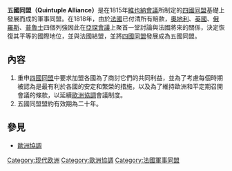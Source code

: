 '''五國同盟（Quintuple Alliance）'''是在1815年[[維也納會議|維也納會議]]所制定的[[四國同盟|四國同盟]]基礎上發展而成的軍事同盟。在1818年，由於[[法蘭西王國|法國]]已付清所有賠款，[[奧地利帝國|奧地利]]、[[大不列顛及愛爾蘭聯合王國|英國]]、[[俄罗斯帝国|俄羅斯]]、[[普魯士王國|普魯士]]四個列強因此在[[亞琛會議|亞琛會議]]上聚首一堂討論與法國將來的關係，決定恢復其平等的國際地位，並與法國結盟，並將[[四國同盟|四國同盟]]發展成為五國同盟。

==內容==
#重申[[四國同盟|四國同盟]]中要求加盟各國為了商討它們的共同利益，並為了考慮每個時期被認為是最有利於各國的安定和繁榮的措施，以及為了維持歐洲和平定期召開會議的條款，以延續[[歐洲協調|歐洲協調]]會議制度。
#五國同盟盟約有效期為二十年。

==參見==
*[[歐洲協調|歐洲協調]]


[[Category:现代欧洲|Category:现代欧洲]]
[[Category:歐洲協調|Category:歐洲協調]]
[[Category:法國軍事同盟|Category:法國軍事同盟]]